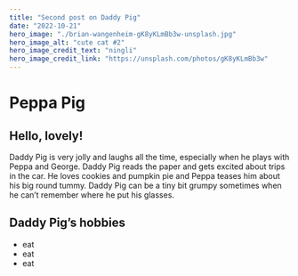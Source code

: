 ```yaml
---
title: "Second post on Daddy Pig"
date: "2022-10-21"
hero_image: "./brian-wangenheim-gK8yKLmBb3w-unsplash.jpg"
hero_image_alt: "cute cat #2"
hero_image_credit_text: "ningli"
hero_image_credit_link: "https://unsplash.com/photos/gK8yKLmBb3w"
---
```


# Peppa Pig
## Hello, lovely!
Daddy Pig is very jolly and laughs all the time, especially when he plays with Peppa and George. Daddy Pig reads the paper and gets excited about trips in the car. He loves cookies and pumpkin pie and Peppa teases him about his big round tummy. Daddy Pig can be a tiny bit grumpy sometimes when he can’t remember where he put his glasses.

## Daddy Pig’s hobbies
- eat
- eat
- eat
